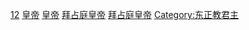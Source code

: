 {{Portal|拜占庭帝国}}
{{Cat main|拜占庭皇帝列表}}
{{各世纪拜占庭皇帝}}

[[Category:各世纪拜占庭皇帝|12]]
[[Category:12世纪拜占庭帝国|皇帝]]
[[Category:12世纪拜占庭人|皇帝]]
[[Category:12世纪中东地区统治者|拜占庭皇帝]]
[[Category:12世纪欧洲君主|拜占庭皇帝]]
[[Category:东正教君主|Category:东正教君主]]